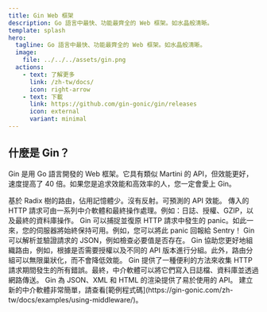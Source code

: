 ```yaml
---
title: Gin Web 框架
description: Go 語言中最快、功能最齊全的 Web 框架。如水晶般清晰。
template: splash
hero:
  tagline: Go 語言中最快、功能最齊全的 Web 框架。如水晶般清晰。
  image:
    file: ../../../assets/gin.png
  actions:
    - text: 了解更多
      link: /zh-tw/docs/
      icon: right-arrow
    - text: 下載
      link: https://github.com/gin-gonic/gin/releases
      icon: external
      variant: minimal
---
```



## 什麼是 Gin？

Gin 是用 Go 語言開發的 Web 框架。它具有類似 Martini 的 API，但效能更好，速度提高了 40 倍。如果您是追求效能和高效率的人，您一定會愛上 Gin。

<CardGrid>
	<Card title="快速" icon="rocket">
		基於 Radix 樹的路由，佔用記憶體少。沒有反射。可預測的 API 效能。
	</Card>
	<Card icon="seti:plan" title="支援中介軟體">
		傳入的 HTTP 請求可由一系列中介軟體和最終操作處理。例如：日誌、授權、GZIP，以及最終的資料庫操作。
	</Card>
	<Card icon="seti:lock" title="錯誤處理">
		Gin 可以捕捉並復原 HTTP 請求中發生的 panic。如此一來，您的伺服器將始終保持可用。例如，您可以將此 panic 回報給 Sentry！
	</Card>
	<Card icon="approve-check-circle" title="JSON 驗證">
		Gin 可以解析並驗證請求的 JSON，例如檢查必要值是否存在。
	</Card>
	<Card icon="puzzle" title="路由群組">
		Gin 協助您更好地組織路由，例如，根據是否需要授權以及不同的 API 版本進行分組。此外，路由分組可以無限巢狀化，而不會降低效能。
	</Card>
	<Card icon="open-book" title="錯誤管理">
		Gin 提供了一種便利的方法來收集 HTTP 請求期間發生的所有錯誤。最終，中介軟體可以將它們寫入日誌檔、資料庫並透過網路傳送。
	</Card>
	<Card icon="seti:json" title="內建渲染">
		Gin 為 JSON、XML 和 HTML 的渲染提供了易於使用的 API。
	</Card>
	<Card icon="seti:html" title="可擴展性">
		建立新的中介軟體非常簡單，請查看[範例程式碼](https://gin-gonic.com/zh-tw/docs/examples/using-middleware/)。
	</Card>
</CardGrid>
